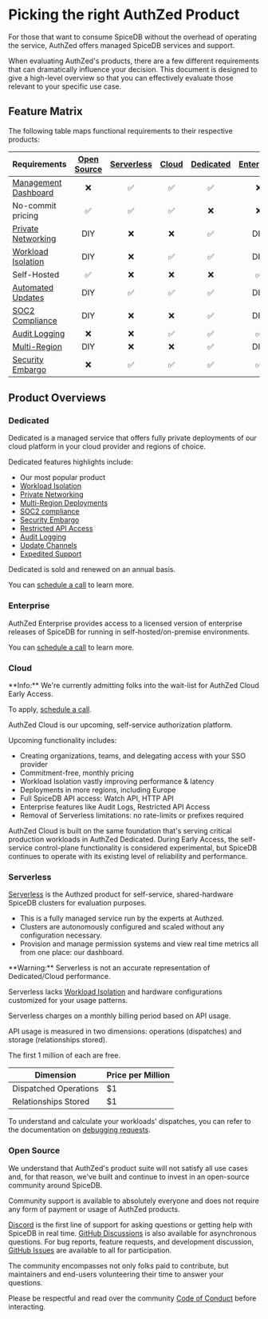 
# Picking the right AuthZed Product

For those that want to consume SpiceDB without the overhead of operating the service, AuthZed offers managed SpiceDB services and support.

When evaluating AuthZed's products, there are a few different requirements that can dramatically influence your decision.
This document is designed to give a high-level overview so that you can effectively evaluate those relevant to your specific use case.

## Feature Matrix

The following table maps functional requirements to their respective products:

| Requirements           | [Open Source] | [Serverless] | [Cloud] | [Dedicated] | [Enterprise] |
| ---------------------- | :-----------: | :----------: | :-----: | :---------: | :----------: |
| [Management Dashboard] |       ❌      |      ✅      |    ✅   |     ✅      |      ❌      |
| No-commit pricing      |       ✅      |      ✅      |    ✅   |     ❌      |      ❌      |
| [Private Networking]   |       DIY     |      ❌      |    ❌   |     ✅      |      DIY     |
| [Workload Isolation]   |       DIY     |      ❌      |    ✅   |     ✅      |      DIY     |
| Self-Hosted            |       ✅      |      ❌      |    ❌   |     ❌      |      ✅      |
| [Automated Updates]    |       DIY     |      ✅      |    ✅   |     ✅      |      DIY     |
| [SOC2 Compliance]      |       DIY     |      ❌      |    ❌   |     ✅      |      DIY     |
| [Audit Logging]        |       ❌      |      ❌      |    ✅   |     ✅      |      ✅      |
| [Multi-Region]         |       DIY     |      ❌      |    ❌   |     ✅      |      DIY     |
| [Security Embargo]     |       ❌      |      ✅      |    ✅   |     ✅      |      ✅      |

[Cloud]: #cloud
[Dedicated]: #dedicated
[Enterprise]: #enterprise
[Open Source]: #open-source

[Audit Logging]: ../concepts/audit-logging
[Automated Updates]: ../concepts/update-channels
[Management Dashboard]: ../concepts/management-dashboard
[Multi-Region]: ../concepts/multi-region
[SOC2 Compliance]: https://security.authzed.com
[Security Embargo]: ../concepts/security-embargo

## Product Overviews

### Dedicated

Dedicated is a managed service that offers fully private deployments of our cloud platform in your cloud provider and regions of choice.

Dedicated features highlights include:

- Our most popular product
- [Workload Isolation]
- [Private Networking]
- [Multi-Region Deployments]
- [SOC2 compliance]
- [Security Embargo]
- [Restricted API Access]
- [Audit Logging]
- [Update Channels]
- [Expedited Support]

Dedicated is sold and renewed on an annual basis.

You can [schedule a call] to learn more.

[Multi-Region Deployments]: ../concepts/multi-region
[Private Networking]: ../concepts/private-networking
[SOC2 compliance]: https://security.authzed.com
[Update Channels]: ../concepts/update-channels
[Security Embargo]: ../concepts/security-embargo
[Restricted API Access]: ../concepts/restricted-api-access
[Expedited Support]: ../concepts/expedited-support
[schedule a call]: https://authzed.com/call?utm_source=docs

### Enterprise

AuthZed Enterprise provides access to a licensed version of enterprise releases of SpiceDB for running in self-hosted/on-premise environments.

You can [schedule a call] to learn more.

[schedule a call]: https://authzed.com/call?utm_source=docs

### Cloud

<Callout type="info">
  **Info:**
  We're currently admitting folks into the wait-list for AuthZed Cloud Early Access.

  To apply, [schedule a call](https://authzed.com/call).
</Callout>

AuthZed Cloud is our upcoming, self-service authorization platform.

Upcoming functionality includes:

- Creating organizations, teams, and delegating access with your SSO provider
- Commitment-free, monthly pricing
- Workload Isolation vastly improving performance & latency
- Deployments in more regions, including Europe
- Full SpiceDB API access: Watch API, HTTP API
- Enterprise features like Audit Logs, Restricted API Access
- Removal of Serverless limitations: no rate-limits or prefixes required

AuthZed Cloud is built on the same foundation that's serving critical production workloads in AuthZed Dedicated.
During Early Access, the self-service control-plane functionality is considered experimental, but SpiceDB continues to operate with its existing level of reliability and performance.

### Serverless

[Serverless] is the Authzed product for self-service, shared-hardware SpiceDB clusters for evaluation purposes.

- This is a fully managed service run by the experts at Authzed.
- Clusters are autonomously configured and scaled without any configuration necessary.
- Provision and manage permission systems and view real time metrics all from one place: our dashboard.

<Callout type="warning">
  **Warning:**
  Serverless is not an accurate representation of Dedicated/Cloud performance.

  Serverless lacks [Workload Isolation] and hardware configurations customized for your usage patterns.

  [Workload Isolation]: ../concepts/workload-isolation
</Callout>

Serverless charges on a monthly billing period based on API usage.

API usage is measured in two dimensions: operations (dispatches) and storage (relationships stored).

The first 1 million of each are free.

| Dimension             | Price per Million |
|-----------------------|-------------------|
| Dispatched Operations | $1                |
| Relationships Stored  | $1                |

To understand and calculate your workloads' dispatches, you can refer to the documentation on [debugging requests][debug].

[Serverless]: https://app.authzed.com/?utm_source=docs&utm_content=spicedb+serverless
[debug]: /spicedb/modeling/validation-testing-debugging

### Open Source

We understand that AuthZed's product suite will not satisfy all use cases and, for that reason, we've built and continue to invest in an open-source community around SpiceDB.

Community support is available to absolutely everyone and does not require any form of payment or usage of AuthZed products.

[Discord] is the first line of support for asking questions or getting help with SpiceDB in real time.
[GitHub Discussions] is also available for asynchronous questions.
For bug reports, feature requests, and development discussion, [GitHub Issues] are available to all for participation.

<Callout type="info">
  The community encompasses not only folks paid to contribute, but maintainers and end-users volunteering their time to answer your questions.

  Please be respectful and read over the community [Code of Conduct] before interacting.
</Callout>

[discord]: https://discord.gg/spicedb
[github discussions]: https://github.com/orgs/authzed/discussions/categories/q-a
[github issues]: https://github.com/authzed/spicedb/issues
[Code of Conduct]: https://github.com/authzed/spicedb/blob/main/CODE-OF-CONDUCT.md
